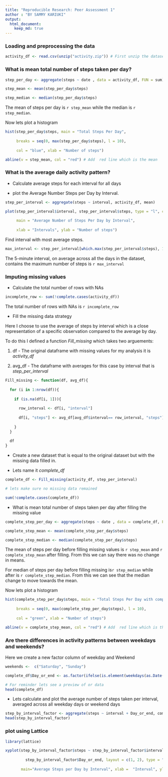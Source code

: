 ```yaml
---
title: "Reproducible Research: Peer Assessment 1"
author : "BY SAMMY KARIUKI"
output: 
  html_document:
    keep_md: true
---
```

   
   
### Loading and preprocessing the data  
   

```r

activity_df <- read.csv(unzip("activity.zip")) # First unzip the dataset
```
   
     
### What is mean total number of steps taken per day?   
  
```r
step_per_day <- aggregate(steps ~ date , data = activity_df, FUN = sum)  

step_mean <- mean(step_per_day$steps)

step_median <- median(step_per_day$steps)
```
The mean of steps per day is `r step_mean` while the median is `r step_median`.

Now lets plot a histogram
```r
hist(step_per_day$steps, main = "Total Steps Per Day",
     
     breaks = seq(0, max(step_per_day$steps), l = 10),
     
     col = "blue", xlab = "Number of steps")

abline(v = step_mean, col = "red") # Add  red line which is the mean
```
   
   
### What is the average daily activity pattern?   
   
   
+ Calculate average steps for each interval for all days  
    
+ plot the Average Number Steps per Day by Interval.

```r
step_per_interval <- aggregate(steps ~ interval, activity_df, mean)

plot(step_per_interval$interval, step_per_interval$steps, type = "l", col = "red", 
     
     main = "Average Number of Steps Per Day by Interval",
     
     xlab = "Intervals", ylab = "Number of steps")
```

Find interval with most average steps.
```r
max_interval <- step_per_interval[which.max(step_per_interval$steps), 1]
```
  
    
The 5-minute interval, on average across all the days in the dataset, contains the maximum number of steps is `r max_interval`   
    

### Imputing missing values   
   
+ Calculate the total number of rows with NAs    
```r
incomplete_row <- sum(!complete.cases(activity_df))
```
  
The total number of rows with NAs is `r incomplete_row`   
   
+ Fill the missing data strategy    
  
Here I choose to use the average of steps by interval which is a close representation of a specific observation compared to the average by day.    

To do this I defined a function *Fill_missing* which takes two arguements:  

1. df - The original dataframe with missing values for my analysis it is *activity_df*   

2. avg_df - The dataframe with averages for this case by interval that is *step_per_interval*    

```r
Fill_missing <- function(df, avg_df){
  
  for (i in 1:nrow(df)){
    
    if (is.na(df[i, 1])){
      
      row_interval <- df[i, "interval"]
      
      df[i, "steps"] <- avg_df[avg_df$interval== row_interval, "steps"]
      
    }
  }
  
  df
}
```
   
   
+ Create a new dataset that is equal to the original dataset but with the missing data filled in.  
   
* Lets name it *complete_df*
```r
complete_df <- Fill_missing(activity_df, step_per_interval) 

# lets make sure no missing data remained

sum(!complete.cases(complete_df))
```
+ What is mean total number of steps taken per day after filling the missing value      
    
```r
complete_step_per_day <- aggregate(steps ~ date , data = complete_df, FUN = sum)  

complete_step_mean <- mean(complete_step_per_day$steps)

complete_step_median <- median(complete_step_per_day$steps)
```
   
The mean of steps per day before filling missing values is `r step_mean`  and `r complete_step_mean` after filling. From this we can say there was no change in means.      
    
For median of steps per day before filling missing is`r step_median` while after is `r complete_step_median`. From this we can see that the median change to move towards the mean.       
   
Now lets plot a histogram
```r
hist(complete_step_per_day$steps, main = "Total Steps Per Day with complete Data",
     
     breaks = seq(0, max(complete_step_per_day$steps), l = 10),
     
     col = "green", xlab = "Number of steps")

abline(v = complete_step_mean, col = "red") # Add  red line which is the mean
```
    
   
### Are there differences in activity patterns between weekdays and weekends?   

Here we create a new factor column of weekday and Weekend      
```r
weekends <-  c("Saturday", "Sunday")

complete_df$Day_or_end <- as.factor(ifelse(is.element(weekdays(as.Date(complete_df$date)), weekends),"Weekend", "Weekday"))

# For reminder lets see a preview of or data
head(complete_df)
```
+ Lets calculate and plot the average number of steps taken per interval, averaged across all weekday days or weekend days   

```r
step_by_interval_factor <- aggregate(steps ~ interval + Day_or_end, complete_df, mean)
head(step_by_interval_factor)
```
### plot using Lattice
```r
library(lattice)

xyplot(step_by_interval_factor$steps ~ step_by_interval_factor$interval |
         
         step_by_interval_factor$Day_or_end, layout = c(1, 2), type = "l",
       
       main="Average Steps per Day by Interval", xlab =  "Interval", ylab = "Steps")
```

